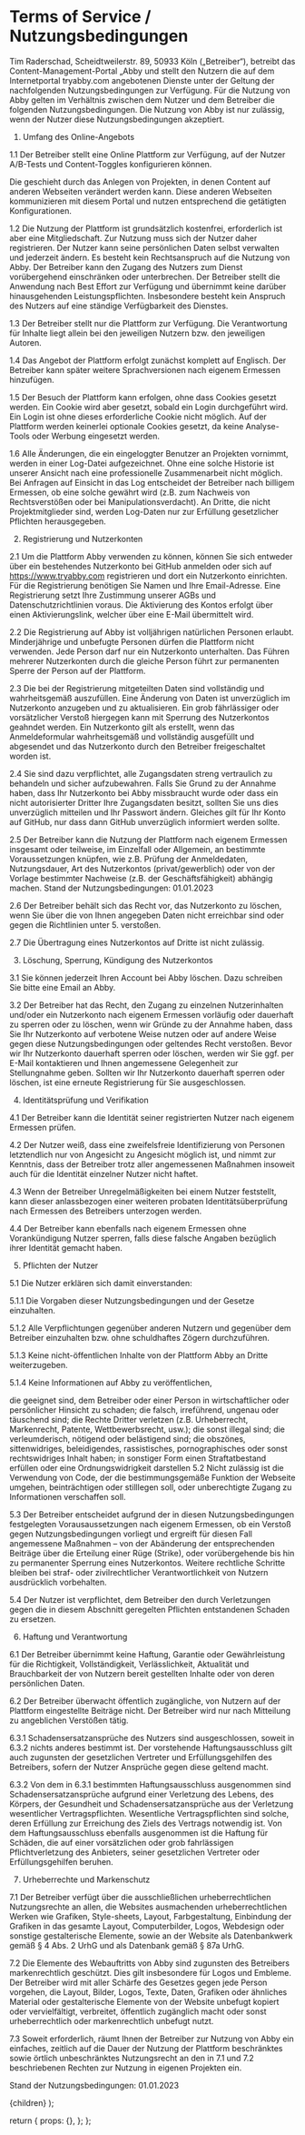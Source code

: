 
# Terms of Service / Nutzungsbedingungen

Tim Raderschad, Scheidtweilerstr. 89, 50933 Köln („Betreiber“), betreibt das Content-Management-Portal „Abby und stellt den Nutzern die auf dem Internetportal tryabby.com angebotenen Dienste unter der Geltung der nachfolgenden Nutzungsbedingungen zur Verfügung. Für die Nutzung von Abby gelten im Verhältnis zwischen dem Nutzer und dem Betreiber die folgenden Nutzungsbedingungen. Die Nutzung von Abby ist nur zulässig, wenn der Nutzer diese Nutzungsbedingungen akzeptiert.

1. Umfang des Online-Angebots

1.1 Der Betreiber stellt eine Online Plattform zur Verfügung, auf der Nutzer A/B-Tests und Content-Toggles konfigurieren können.

Die geschieht durch das Anlegen von Projekten, in denen Content auf anderen Webseiten verändert werden kann.
Diese anderen Webseiten kommunizieren mit diesem Portal und nutzen entsprechend die getätigten Konfigurationen.

1.2 Die Nutzung der Plattform ist grundsätzlich kostenfrei, erforderlich ist aber eine Mitgliedschaft.
Zur Nutzung muss sich der Nutzer daher registrieren. Der Nutzer kann seine persönlichen Daten selbst verwalten und jederzeit ändern.
Es besteht kein Rechtsanspruch auf die Nutzung von Abby. Der Betreiber kann den Zugang des Nutzers zum Dienst vorübergehend einschränken oder unterbrechen.
Der Betreiber stellt die Anwendung nach Best Effort zur Verfügung und übernimmt keine darüber hinausgehenden Leistungspflichten.
Insbesondere besteht kein Anspruch des Nutzers auf eine ständige Verfügbarkeit des Dienstes.

1.3 Der Betreiber stellt nur die Plattform zur Verfügung. Die Verantwortung für Inhalte liegt allein bei den jeweiligen Nutzern bzw. den jeweiligen Autoren.

1.4 Das Angebot der Plattform erfolgt zunächst komplett auf Englisch. Der Betreiber kann später weitere Sprachversionen nach eigenem Ermessen hinzufügen.

1.5 Der Besuch der Plattform kann erfolgen, ohne dass Cookies gesetzt werden. Ein Cookie wird aber gesetzt, sobald ein Login durchgeführt wird. Ein Login ist ohne dieses erforderliche Cookie nicht möglich. Auf der Plattform werden keinerlei optionale Cookies gesetzt, da keine Analyse-Tools oder Werbung eingesetzt werden.

1.6 Alle Änderungen, die ein eingeloggter Benutzer an Projekten vornimmt, werden in einer Log-Datei aufgezeichnet.
Ohne eine solche Historie ist unserer Ansicht nach eine professionelle Zusammenarbeit nicht möglich.
Bei Anfragen auf Einsicht in das Log entscheidet der Betreiber nach billigem Ermessen, ob eine solche gewährt wird (z.B. zum Nachweis von Rechtsverstößen oder bei Manipulationsverdacht).
An Dritte, die nicht Projektmitglieder sind, werden Log-Daten nur zur Erfüllung gesetzlicher Pflichten herausgegeben.

2. Registrierung und Nutzerkonten

2.1 Um die Plattform Abby verwenden zu können, können Sie sich entweder über ein bestehendes Nutzerkonto bei GitHub anmelden oder sich auf https://www.tryabby.com registrieren und dort ein Nutzerkonto einrichten.
Für die Registrierung benötigen Sie Namen und Ihre Email-Adresse. Eine Registrierung setzt Ihre Zustimmung unserer AGBs und Datenschutzrichtlinien voraus. Die Aktivierung des Kontos erfolgt über einen Aktivierungslink, welcher über eine E-Mail übermittelt wird.

2.2 Die Registrierung auf Abby ist volljährigen natürlichen Personen erlaubt. Minderjährige und unbefugte Personen dürfen die Plattform nicht verwenden.
Jede Person darf nur ein Nutzerkonto unterhalten. Das Führen mehrerer Nutzerkonten durch die gleiche Person führt zur permanenten Sperre der Person auf der Plattform.

2.3 Die bei der Registrierung mitgeteilten Daten sind vollständig und wahrheitsgemäß auszufüllen. Eine Änderung von Daten ist unverzüglich im Nutzerkonto anzugeben und zu aktualisieren.
Ein grob fährlässiger oder vorsätzlicher Verstoß hiergegen kann mit Sperrung des Nutzerkontos geahndet werden. Ein Nutzerkonto gilt als erstellt, wenn das Anmeldeformular wahrheitsgemäß und
vollständig ausgefüllt und abgesendet und das Nutzerkonto durch den Betreiber freigeschaltet worden ist.

2.4 Sie sind dazu verpflichtet, alle Zugangsdaten streng vertraulich zu behandeln und sicher aufzubewahren.
Falls Sie Grund zu der Annahme haben, dass Ihr Nutzerkonto bei Abby missbraucht wurde oder dass ein nicht autorisierter Dritter Ihre Zugangsdaten besitzt,
sollten Sie uns dies unverzüglich mitteilen und Ihr Passwort ändern. Gleiches gilt für Ihr Konto auf GitHub, nur dass dann GitHub unverzüglich informiert werden sollte.

2.5 Der Betreiber kann die Nutzung der Plattform nach eigenem Ermessen insgesamt oder teilweise, im Einzelfall oder Allgemein, an bestimmte Voraussetzungen knüpfen, wie z.B. Prüfung der Anmeldedaten, Nutzungsdauer, Art des Nutzerkontos (privat/gewerblich) oder von der Vorlage bestimmter Nachweise (z.B. der Geschäftsfähigkeit) abhängig machen. Stand der Nutzungsbedingungen: 01.01.2023

2.6 Der Betreiber behält sich das Recht vor, das Nutzerkonto zu löschen, wenn Sie über die von Ihnen angegeben Daten nicht erreichbar sind oder gegen die Richtlinien unter 5. verstoßen.

2.7 Die Übertragung eines Nutzerkontos auf Dritte ist nicht zulässig.

3. Löschung, Sperrung, Kündigung des Nutzerkontos

3.1 Sie können jederzeit Ihren Account bei Abby löschen. Dazu schreiben Sie bitte eine Email an Abby.

3.2 Der Betreiber hat das Recht, den Zugang zu einzelnen Nutzerinhalten und/oder ein Nutzerkonto nach eigenem Ermessen vorläufig oder dauerhaft zu sperren oder zu löschen,
wenn wir Gründe zu der Annahme haben, dass Sie Ihr Nutzerkonto auf verbotene Weise nutzen oder auf andere Weise gegen diese Nutzungsbedingungen oder geltendes Recht verstoßen.
Bevor wir Ihr Nutzerkonto dauerhaft sperren oder löschen, werden wir Sie ggf. per E-Mail kontaktieren und Ihnen angemessene Gelegenheit zur Stellungnahme geben.
Sollten wir Ihr Nutzerkonto dauerhaft sperren oder löschen, ist eine erneute Registrierung für Sie ausgeschlossen.

4. Identitätsprüfung und Verifikation

4.1 Der Betreiber kann die Identität seiner registrierten Nutzer nach eigenem Ermessen prüfen.

4.2 Der Nutzer weiß, dass eine zweifelsfreie Identifizierung von Personen letztendlich nur von Angesicht zu Angesicht möglich ist, und nimmt zur Kenntnis,
dass der Betreiber trotz aller angemessenen Maßnahmen insoweit auch für die Identität einzelner Nutzer nicht haftet.

4.3 Wenn der Betreiber Unregelmäßigkeiten bei einem Nutzer feststellt, kann dieser anlassbezogen einer weiteren probaten Identitätsüberprüfung nach Ermessen des Betreibers unterzogen werden.

4.4 Der Betreiber kann ebenfalls nach eigenem Ermessen ohne Vorankündigung Nutzer sperren, falls diese falsche Angaben bezüglich ihrer Identität gemacht haben.

5. Pflichten der Nutzer

5.1 Die Nutzer erklären sich damit einverstanden:

5.1.1 Die Vorgaben dieser Nutzungsbedingungen und der Gesetze einzuhalten.

5.1.2 Alle Verpflichtungen gegenüber anderen Nutzern und gegenüber dem Betreiber einzuhalten bzw. ohne schuldhaftes Zögern durchzuführen.

5.1.3 Keine nicht-öffentlichen Inhalte von der Plattform Abby an Dritte weiterzugeben.

5.1.4 Keine Informationen auf Abby zu veröffentlichen,

die geeignet sind, dem Betreiber oder einer Person in wirtschaftlicher oder persönlicher Hinsicht zu schaden;
die falsch, irreführend, ungenau oder täuschend sind;
die Rechte Dritter verletzen (z.B. Urheberrecht, Markenrecht, Patente, Wettbewerbsrecht, usw.);
die sonst illegal sind;
die verleumderisch, nötigend oder belästigend sind;
die obszönes, sittenwidriges, beleidigendes, rassistisches, pornographisches oder sonst rechtswidriges Inhalt haben;
in sonstiger Form einen Straftatbestand erfüllen oder eine Ordnungswidrigkeit darstellen
5.2 Nicht zulässig ist die Verwendung von Code, der die bestimmungsgemäße Funktion der Webseite umgehen, beinträchtigen oder stilllegen soll, oder unberechtigte Zugang zu Informationen verschaffen soll.

5.3 Der Betreiber entscheidet aufgrund der in diesen Nutzungsbedingungen festgelegten Vorausaussetzungen nach eigenem Ermessen, ob ein Verstoß gegen Nutzungsbedingungen vorliegt und ergreift für diesen Fall angemessene Maßnahmen – von der Abänderung der entsprechenden Beiträge über die Erteilung einer Rüge (Strike), oder vorübergehende bis hin zu permanenter Sperrung eines Nutzerkontos.
Weitere rechtliche Schritte bleiben bei straf- oder zivilrechtlicher Verantwortlichkeit von Nutzern ausdrücklich vorbehalten.

5.4 Der Nutzer ist verpflichtet, dem Betreiber den durch Verletzungen gegen die in diesem Abschnitt geregelten Pflichten entstandenen Schaden zu ersetzen.

6. Haftung und Verantwortung

6.1 Der Betreiber übernimmt keine Haftung, Garantie oder Gewährleistung für die Richtigkeit, Vollständigkeit, Verlässlichkeit, Aktualität und Brauchbarkeit der von Nutzern bereit gestellten Inhalte oder von deren persönlichen Daten.

6.2 Der Betreiber überwacht öffentlich zugängliche, von Nutzern auf der Plattform eingestellte Beiträge nicht. Der Betreiber wird nur nach Mitteilung zu angeblichen Verstößen tätig.

6.3.1 Schadensersatzansprüche des Nutzers sind ausgeschlossen, soweit in 6.3.2 nichts anderes bestimmt ist. Der vorstehende Haftungsausschluss gilt auch zugunsten der gesetzlichen Vertreter und Erfüllungsgehilfen des Betreibers, sofern der Nutzer Ansprüche gegen diese geltend macht.

6.3.2 Von dem in 6.3.1 bestimmten Haftungsausschluss ausgenommen sind Schadensersatzansprüche aufgrund einer Verletzung des Lebens, des Körpers, der Gesundheit und Schadensersatzansprüche aus der Verletzung wesentlicher Vertragspflichten.
Wesentliche Vertragspflichten sind solche, deren Erfüllung zur Erreichung des Ziels des Vertrags notwendig ist.
Von dem Haftungsausschluss ebenfalls ausgenommen ist die Haftung für Schäden, die auf einer vorsätzlichen oder grob fahrlässigen Pflichtverletzung des Anbieters, seiner gesetzlichen Vertreter oder Erfüllungsgehilfen beruhen.

7. Urheberrechte und Markenschutz

7.1 Der Betreiber verfügt über die ausschließlichen urheberrechtlichen Nutzungsrechte an allen, die Websites ausmachenden urheberrechtlichen Werken wie Grafiken, Style-sheets, Layout, Farbgestaltung, Einbindung der Grafiken in das gesamte Layout, Computerbilder, Logos, Webdesign oder sonstige gestalterische Elemente, sowie an der Website als Datenbankwerk gemäß § 4 Abs. 2 UrhG und als Datenbank gemäß § 87a UrhG.

7.2 Die Elemente des Webauftritts von Abby sind zugunsten des Betreibers markenrechtlich geschützt. Dies gilt insbesondere für Logos und Embleme. Der Betreiber wird mit aller Schärfe des Gesetzes gegen jede Person vorgehen, die Layout, Bilder, Logos, Texte, Daten, Grafiken oder ähnliches Material oder gestalterische Elemente von der Website unbefugt kopiert oder vervielfältigt, verbreitet, öffentlich zugänglich macht oder sonst urheberrechtlich oder markenrechtlich unbefugt nutzt.

7.3 Soweit erforderlich, räumt Ihnen der Betreiber zur Nutzung von Abby ein einfaches, zeitlich auf die Dauer der Nutzung der Plattform beschränktes sowie örtlich unbeschränktes Nutzungsrecht an den in 7.1 und 7.2 beschriebenen Rechten zur Nutzung in eigenen Projekten ein.

Stand der Nutzungsbedingungen: 01.01.2023

  <MarketingLayout seoTitle="Terms of Service" isMarkdown>
    {children}
  </MarketingLayout>
);

  return {
    props: {},
  };
};
